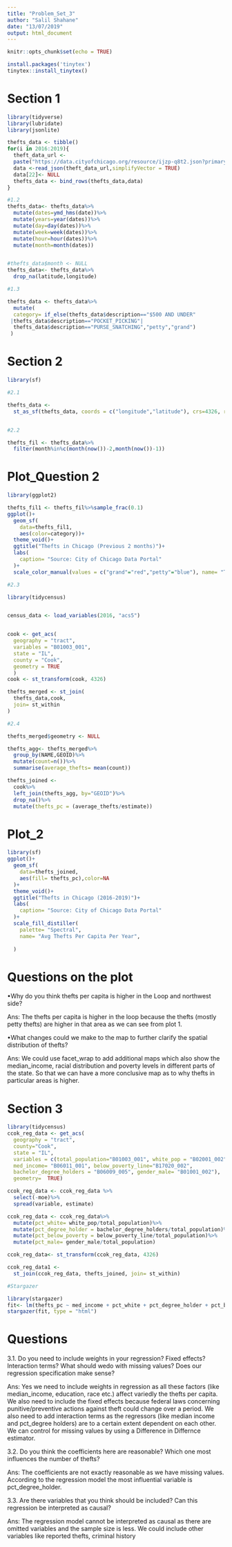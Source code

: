 ```yaml
---
title: "Problem_Set_3"
author: "Salil Shahane"
date: "13/07/2019"
output: html_document
---
```


```r
knitr::opts_chunk$set(echo = TRUE)
```

```r
install.packages('tinytex')
tinytex::install_tinytex()
```


# Section 1

```r
library(tidyverse)
library(lubridate)
library(jsonlite)
```

```r
thefts_data <- tibble()
for(i in 2016:2019){
  theft_data_url <- 
  paste("https://data.cityofchicago.org/resource/ijzp-q8t2.json?primary_type=THEFT&$limit=20000&year=",i, collapse=" ")
  data <-read_json(theft_data_url,simplifyVector = TRUE)
  data[22]<- NULL
  thefts_data <- bind_rows(thefts_data,data) 
}

#1.2
thefts_data<- thefts_data%>%
  mutate(dates=ymd_hms(date))%>%
  mutate(years=year(dates))%>%
  mutate(day=day(dates))%>%
  mutate(week=week(dates))%>%
  mutate(hour=hour(dates))%>%
  mutate(month=month(dates))


#thefts_data$month <- NULL
thefts_data<- thefts_data%>%
  drop_na(latitude,longitude)

#1.3

thefts_data <- thefts_data%>%
  mutate( 
  category= if_else(thefts_data$description=="$500 AND UNDER"
 |thefts_data$description=="POCKET_PICKING"| 
  thefts_data$description=="PURSE_SNATCHING","petty","grand")
 )

```

\pagebreak
# Section 2

```r
library(sf)
```

```r
#2.1

thefts_data <- 
  st_as_sf(thefts_data, coords = c("longitude","latitude"), crs=4326, remove = FALSE)


#2.2

thefts_fil <- thefts_data%>%
  filter(month%in%c(month(now())-2,month(now())-1))

```

# Plot_Question 2

```r

library(ggplot2)

thefts_fil1 <- thefts_fil%>%sample_frac(0.1)
ggplot()+
  geom_sf(
    data=thefts_fil1,
    aes(color=category))+
  theme_void()+
  ggtitle("Thefts in Chicago (Previous 2 months)")+
  labs(
    caption= "Source: City of Chicago Data Portal"
  )+
  scale_color_manual(values = c("grand"="red","petty"="blue"), name= "Theft Category")
```
\pagebreak

```r

#2.3

library(tidycensus)


census_data <- load_variables(2016, "acs5")


cook <- get_acs(
  geography = "tract",
  variables = "B01003_001",
  state = "IL",
  county = "Cook",
  geometry = TRUE
  )
cook <- st_transform(cook, 4326)

thefts_merged <- st_join(
  thefts_data,cook,
  join= st_within
)

#2.4

thefts_merged$geometry <- NULL

thefts_agg<- thefts_merged%>%
  group_by(NAME,GEOID)%>%
  mutate(count=n())%>%
  summarise(average_thefts= mean(count))

thefts_joined <-
  cook%>%
  left_join(thefts_agg, by="GEOID")%>%
  drop_na()%>%
  mutate(thefts_pc = (average_thefts/estimate))

```
# Plot_2
```r
library(sf)
ggplot()+
  geom_sf(
    data=thefts_joined,
    aes(fill= thefts_pc),color=NA
  )+
  theme_void()+
  ggtitle("Thefts in Chicago (2016-2019)")+
  labs(
    caption= "Source: City of Chicago Data Portal"
  )+
  scale_fill_distiller(
    palette= "Spectral",
    name= "Avg Thefts Per Capita Per Year",
   
  )

```

# Questions on the plot
•Why do you think thefts per capita is higher in the Loop and northwest side?

Ans: The thefts per capita is higher in the loop because the thefts (mostly petty thefts) are higher in that area as we can see from plot 1.

•What changes could we make to the map to further clarify the spatial distribution of thefts?

Ans: We could use facet_wrap to add additional maps which also show the median_income, racial distribution and poverty levels in different parts of the state. So that we can have a more conclusive map as to why thefts in particular areas is higher.

\pagebreak

# Section 3
```r

library(tidycensus)
ccok_reg_data <- get_acs(
  geography = "tract",
  county="Cook",
  state = "IL", 
  variables = c(total_population="B01003_001", white_pop = "B02001_002", 
  med_income= "B06011_001", below_poverty_line="B17020_002", 
  bachelor_degree_holders = "B06009_005", gender_male= "B01001_002"),
  geometry=  TRUE)

ccok_reg_data <- ccok_reg_data %>%
  select(-moe)%>%
  spread(variable, estimate)

ccok_reg_data <- ccok_reg_data%>%
  mutate(pct_white= white_pop/total_population)%>%
  mutate(pct_degree_holder = bachelor_degree_holders/total_population)%>%
  mutate(pct_below_poverty = below_poverty_line/total_population)%>%
  mutate(pct_male= gender_male/total_population)

ccok_reg_data<- st_transform(ccok_reg_data, 4326)

ccok_reg_data1 <-
  st_join(ccok_reg_data, thefts_joined, join= st_within)

#Stargazer

library(stargazer)
fit<- lm(thefts_pc ~ med_income + pct_white + pct_degree_holder + pct_below_poverty + pct_male, data= ccok_reg_data1)
stargazer(fit, type = "html")
```
# Questions

3.1. Do you need to include weights in your regression? Fixed effects? Interaction terms? What should wedo with missing values? Does our regression specification make sense?

Ans: Yes we need to include weights in regression as all these factors (like median_income, education, race etc.) affect variedly the thefts per capita. We also need to include the fixed effects because federal laws concerning punitive/preventive actions against theft could change over a period. We also need to add interaction terms as the regressors (like median income and pct_degree holders) are to a certain extent dependent on each other. We can control for missing values by using a Difference in Differnce estimator. 

3.2. Do you think the coefficients here are reasonable? Which one most influences the number of thefts?

Ans: The coefficients are not exactly reasonable as we have missing values. According to the regression model the most influential variable is pct_degree_holder. 

3.3. Are there variables that you think should be included? Can this regression be interpreted as causal?

Ans: The regression model cannot be interpreted as causal as there are omitted variables and the sample size is less. We could include other variables like reported thefts, criminal history 


